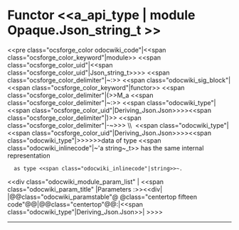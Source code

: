 =Functor <<a_api_type | module Opaque.Json_string_t >> =
<<pre class="ocsforge_color odocwiki_code"|<<span class="ocsforge_color_keyword"|module>> <<span class="ocsforge_color_uid"|<<span class="ocsforge_color_uid"|Json_string_t>>>> <<span class="ocsforge_color_delimiter"|~:>> <<span class="odocwiki_sig_block"|<<span class="ocsforge_color_keyword"|functor>> <<span class="ocsforge_color_delimiter"|(>>M_a <<span class="ocsforge_color_delimiter"|~:>> <<span class="odocwiki_type"|<<span class="ocsforge_color_uid"|Deriving_Json.Json>>>><<span class="ocsforge_color_delimiter"|)>> <<span class="ocsforge_color_delimiter"|-~>>> \\  <<span class="odocwiki_type"|<<span class="ocsforge_color_uid"|Deriving_Json.Json>>>><<span class="odocwiki_type"|>>>>>>data of type <<span class="odocwiki_inlinecode"|~'a string~_t>> has the same internal representation
   as type <<span class="odocwiki_inlinecode"|string>>~.
<<div class="odocwiki_module_param_list" | <<span class="odocwiki_param_title" |Parameters :>><<div|
|@@class="odocwiki_paramstable"@ @class="centertop fifteen code"@@{{{M_a}}}|@@class="centertop"@@:|<<span class="odocwiki_type"|Deriving_Json.Json>>|
>>>>

----
